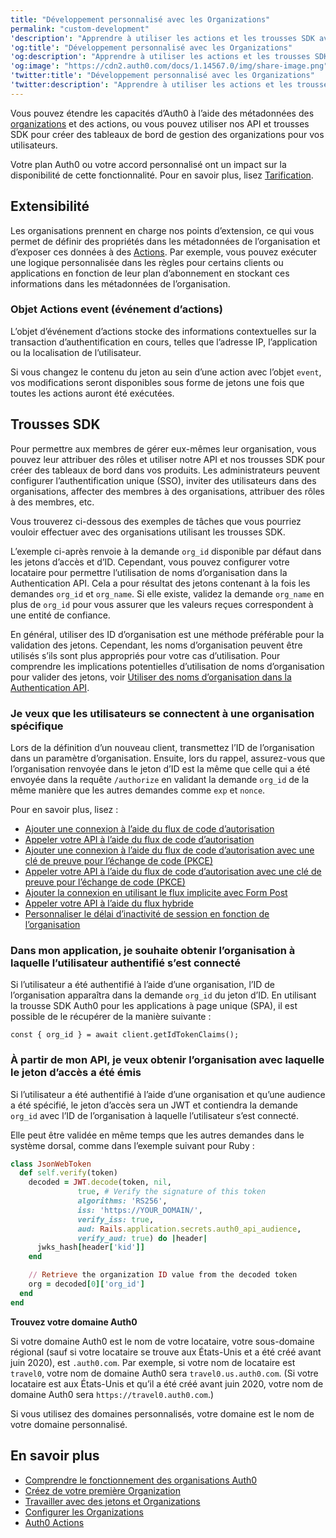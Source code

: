 ```yaml
---
title: "Développement personnalisé avec les Organizations"
permalink: "custom-development"
'description': "Apprendre à utiliser les actions et les trousses SDK avec les organisations Auth0."
'og:title': "Développement personnalisé avec les Organizations"
'og:description': "Apprendre à utiliser les actions et les trousses SDK avec les organisations Auth0."
'og:image': "https://cdn2.auth0.com/docs/1.14567.0/img/share-image.png"
'twitter:title': "Développement personnalisé avec les Organizations"
'twitter:description': "Apprendre à utiliser les actions et les trousses SDK avec les organisations Auth0."
---
```


Vous pouvez étendre les capacités d’Auth0 à l’aide des métadonnées des [organizations](/docs/docs/fr-ca/manage-users/organizations/organizations-overview) et des actions, ou vous pouvez utiliser nos API et trousses SDK pour créer des tableaux de bord de gestion des organizations pour vos utilisateurs.

<Card title="La disponibilité varie selon le plan Auth0">

Votre plan Auth0 ou votre accord personnalisé ont un impact sur la disponibilité de cette fonctionnalité. Pour en savoir plus, lisez [Tarification](https://auth0.com/pricing).

</Card>

## Extensibilité

Les organisations prennent en charge nos points d’extension, ce qui vous permet de définir des propriétés dans les métadonnées de l’organisation et d’exposer ces données à des [Actions](/docs/docs/fr-ca/customize/actions). Par exemple, vous pouvez exécuter une logique personnalisée dans les règles pour certains clients ou applications en fonction de leur plan d’abonnement en stockant ces informations dans les métadonnées de l’organisation.

### Objet Actions event (événement d’actions)

L’objet d’événement d’actions stocke des informations contextuelles sur la transaction d’authentification en cours, telles que l’adresse IP, l’application ou la localisation de l’utilisateur.

Si vous changez le contenu du jeton au sein d’une action avec l’objet `event`, vos modifications seront disponibles sous forme de jetons une fois que toutes les actions auront été exécutées.

## Trousses SDK

Pour permettre aux membres de gérer eux-mêmes leur organisation, vous pouvez leur attribuer des rôles et utiliser notre API et nos trousses SDK pour créer des tableaux de bord dans vos produits. Les administrateurs peuvent configurer l’authentification unique (<Tooltip href="/docs/docs/fr-ca/glossary?term=single-sign-on" tip="Authentification unique (SSO)
Service qui, après qu’un utilisateur se soit connecté à une application, le connecte automatiquement à d’autres applications." cta="Voir le glossaire">SSO</Tooltip>), inviter des utilisateurs dans des organisations, affecter des membres à des organisations, attribuer des rôles à des membres, etc.

Vous trouverez ci-dessous des exemples de tâches que vous pourriez vouloir effectuer avec des organisations utilisant les trousses SDK.

<Callout icon="file-lines" color="#0EA5E9" iconType="regular">

L’exemple ci-après renvoie à la demande `org_id` disponible par défaut dans les jetons d’accès et d’ID. Cependant, vous pouvez configurer votre locataire pour permettre l’utilisation de noms d’organisation dans la Authentication API. Cela a pour résultat des jetons contenant à la fois les demandes `org_id`  et `org_name`. Si elle existe, validez la demande `org_name` en plus de `org_id` pour vous assurer que les valeurs reçues correspondent à une entité de confiance.

En général, utiliser des ID d’organisation est une méthode préférable pour la validation des jetons. Cependant, les noms d’organisation peuvent être utilisés s’ils sont plus appropriés pour votre cas d’utilisation. Pour comprendre les implications potentielles d’utilisation de noms d’organisation pour valider des jetons, voir [Utiliser des noms d’organisation dans la Authentication API](/docs/docs/fr-ca/manage-users/organizations/configure-organizations/use-org-name-authentication-api).

</Callout>

### Je veux que les utilisateurs se connectent à une organisation spécifique

Lors de la définition d’un nouveau client, transmettez l’ID de l’organisation dans un paramètre d’organisation. Ensuite, lors du rappel, assurez-vous que l’organisation renvoyée dans le jeton d’ID est la même que celle qui a été envoyée dans la requête `/authorize` en validant la demande `org_id` de la même manière que les autres demandes comme `exp` et `nonce`.

Pour en savoir plus, lisez :

* [Ajouter une connexion à l’aide du flux de code d’autorisation](/docs/docs/fr-ca/get-started/authentication-and-authorization-flow/authorization-code-flow/add-login-auth-code-flow)
* [Appeler votre API à l’aide du flux de code d’autorisation](/docs/docs/fr-ca/get-started/authentication-and-authorization-flow/authorization-code-flow/call-your-api-using-the-authorization-code-flow)
* [Ajouter une connexion à l’aide du flux de code d’autorisation avec une clé de preuve pour l’échange de code (PKCE)](/docs/docs/fr-ca/get-started/authentication-and-authorization-flow/authorization-code-flow-with-pkce/add-login-using-the-authorization-code-flow-with-pkce)
* [Appeler votre API à l’aide du flux de code d’autorisation avec une clé de preuve pour l’échange de code (PKCE)](/docs/docs/fr-ca/get-started/authentication-and-authorization-flow/authorization-code-flow-with-pkce/call-your-api-using-the-authorization-code-flow-with-pkce)
* [Ajouter la connexion en utilisant le flux implicite avec Form Post](/docs/docs/fr-ca/get-started/authentication-and-authorization-flow/implicit-flow-with-form-post/add-login-using-the-implicit-flow-with-form-post)
* [Appeler votre API à l’aide du flux hybride](/docs/docs/fr-ca/get-started/authentication-and-authorization-flow/hybrid-flow/call-api-hybrid-flow)
* [Personnaliser le délai d’inactivité de session en fonction de l’organisation](/docs/docs/fr-ca/manage-users/sessions/manage-sessions-actions)

### Dans mon application, je souhaite obtenir l’organisation à laquelle l’utilisateur authentifié s’est connecté

Si l’utilisateur a été authentifié à l’aide d’une organisation, l’ID de l’organisation apparaîtra dans la demande `org_id` du jeton d’ID. En utilisant la trousse SDK Auth0 pour les applications à page unique (SPA), il est possible de le récupérer de la manière suivante :

`const { org_id } = await client.getIdTokenClaims();`

### À partir de mon API, je veux obtenir l’organisation avec laquelle le jeton d’accès a été émis

Si l’utilisateur a été authentifié à l’aide d’une organisation et qu’une <Tooltip data-tooltip-id="react-containers-DefinitionTooltip-1" tip="">audience</Tooltip> a été spécifié, le jeton d’accès sera un <Tooltip href="/docs/docs/fr-ca/glossary?term=json-web-token" tip="Jeton Web JSON (JWT)
Format standard de jeton d’ID (et souvent de jeton d’accès) utilisé pour représenter en toute sécurité des demandes entre deux parties." cta="Voir le glossaire">JWT</Tooltip> et contiendra la demande `org_id` avec l’ID de l’organisation à laquelle l’utilisateur s’est connecté.

Elle peut être validée en même temps que les autres demandes dans le système dorsal, comme dans l’exemple suivant pour Ruby :

```ruby lines
class JsonWebToken
  def self.verify(token)
    decoded = JWT.decode(token, nil,
               true, # Verify the signature of this token
               algorithms: 'RS256',
               iss: 'https://YOUR_DOMAIN/',
               verify_iss: true,
               aud: Rails.application.secrets.auth0_api_audience,
               verify_aud: true) do |header|
      jwks_hash[header['kid']]
    end

    // Retrieve the organization ID value from the decoded token
    org = decoded[0]['org_id']
  end
end
```

<Callout icon="file-lines" color="#0EA5E9" iconType="regular">

**Trouvez votre domaine Auth0**

Si votre domaine Auth0 est le nom de votre locataire, votre sous-domaine régional (sauf si votre locataire se trouve aux États-Unis et a été créé avant juin 2020), est `.auth0.com`. Par exemple, si votre nom de locataire est `travel0`, votre nom de domaine Auth0 sera `travel0.us.auth0.com`. (Si votre locataire est aux États-Unis et qu’il a été créé avant juin 2020, votre nom de domaine Auth0 sera `https://travel0.auth0.com`.)

Si vous utilisez des domaines personnalisés, votre domaine est le nom de votre domaine personnalisé.

</Callout>

## En savoir plus

* [Comprendre le fonctionnement des organisations Auth0](/docs/docs/fr-ca/manage-users/organizations/organizations-overview)
* [Créez de votre première Organization](/docs/docs/fr-ca/manage-users/organizations/create-first-organization)
* [Travailler avec des jetons et Organizations](/docs/docs/fr-ca/manage-users/organizations/using-tokens)
* [Configurer les Organizations](/docs/docs/fr-ca/manage-users/organizations/configure-organizations)
* [Auth0 Actions](/docs/docs/fr-ca/customize/actions)